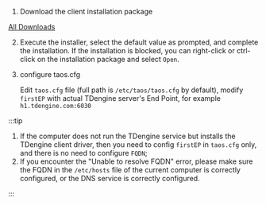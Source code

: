 
1. Download the client installation package

  <PkgListV3 type={8} sys="MacOS" />

   [All Downloads](../../releases/tdengine)

2. Execute the installer, select the default value as prompted, and complete the installation. If the installation is blocked, you can right-click or ctrl-click on the installation package and select `Open`.
3. configure taos.cfg

   Edit `taos.cfg` file (full path is `/etc/taos/taos.cfg` by default), modify `firstEP` with actual TDengine server's End Point, for example `h1.tdengine.com:6030`

:::tip

1. If the computer does not run the TDengine service but installs the TDengine client driver, then you need to config `firstEP` in  `taos.cfg` only, and there is no need to configure `FQDN`;
2. If you encounter the "Unable to resolve FQDN" error, please make sure the FQDN in the `/etc/hosts` file of the current computer is correctly configured, or the DNS service is correctly configured.

:::
